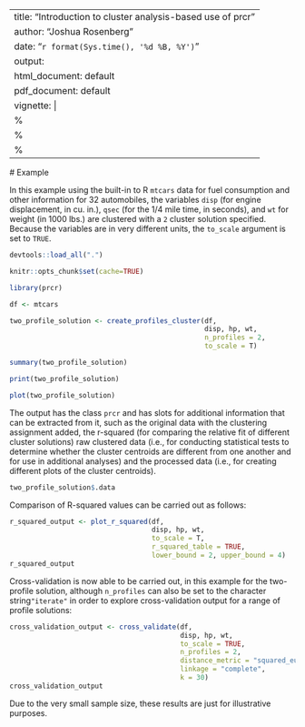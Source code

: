 ---
title: "Introduction to cluster analysis-based use of prcr"
author: "Joshua Rosenberg"
date: "`r format(Sys.time(), '%d %B, %Y')`"
output:
  html_document: default
  pdf_document: default
vignette: |
%\VignetteIndexEntry{Introduction}
  %\VignetteEngine{knitr::rmarkdown}
  %\VignetteEncoding{UTF-8}
  ---
  
  # Example 
  
  In this example using the built-in to R `mtcars` data for fuel consumption and other information for 32 automobiles, the variables `disp` (for engine displacement, in cu. in.), `qsec` (for the 1/4 mile time, in seconds), and `wt` for weight (in 1000 lbs.) are clustered with a `2` cluster solution specified. Because the variables are in very different units, the `to_scale` argument is set to `TRUE`.
  
  ```r
  devtools::load_all(".")
  ```
  
  ```r
  knitr::opts_chunk$set(cache=TRUE)
```

```r
library(prcr)
```

```r
df <- mtcars

two_profile_solution <- create_profiles_cluster(df, 
                                                disp, hp, wt,
                                                n_profiles = 2, 
                                                to_scale = T)

summary(two_profile_solution)

print(two_profile_solution)

plot(two_profile_solution)
```

The output has the class `prcr` and has slots for additional information that can be extracted from it, such as the original data with the clustering assignment added, the r-squared (for comparing the relative fit of different cluster solutions) raw clustered data (i.e., for conducting statistical tests to determine whether the cluster centroids are different from one another and for use in additional analyses) and the processed data (i.e., for creating different plots of the cluster centroids).

```r
two_profile_solution$.data
```

Comparison of R-squared values can be carried out as follows:

```r
r_squared_output <- plot_r_squared(df, 
                                   disp, hp, wt,
                                   to_scale = T,
                                   r_squared_table = TRUE,
                                   lower_bound = 2, upper_bound = 4)
r_squared_output
```

Cross-validation is now able to be carried out, in this example for the two-profile solution, although `n_profiles` can also be set to the character string` "iterate"` in order to explore cross-validation output for a range of profile solutions:

```r
cross_validation_output <- cross_validate(df,
                                          disp, hp, wt,
                                          to_scale = TRUE,
                                          n_profiles = 2,
                                          distance_metric = "squared_euclidean",
                                          linkage = "complete", 
                                          k = 30)
cross_validation_output
```

Due to the very small sample size, these results are just for illustrative purposes.